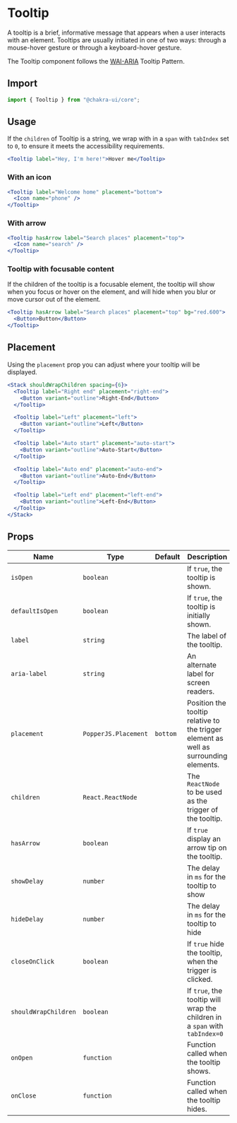 # Tooltip

A tooltip is a brief, informative message that appears when a user interacts
with an element. Tooltips are usually initiated in one of two ways: through a
mouse-hover gesture or through a keyboard-hover gesture.

<carbon-ad></carbon-ad>

The Tooltip component follows the
[WAI-ARIA](https://www.w3.org/TR/wai-aria-practices/#tooltip) Tooltip Pattern.

## Import

```js
import { Tooltip } from "@chakra-ui/core";
```



## Usage

If the `children` of Tooltip is a string, we wrap with in a `span` with
`tabIndex` set to `0`, to ensure it meets the accessibility requirements.

```jsx
<Tooltip label="Hey, I'm here!">Hover me</Tooltip>
```

### With an icon

```jsx
<Tooltip label="Welcome home" placement="bottom">
  <Icon name="phone" />
</Tooltip>
```

### With arrow

```jsx
<Tooltip hasArrow label="Search places" placement="top">
  <Icon name="search" />
</Tooltip>
```

### Tooltip with focusable content

If the children of the tooltip is a focusable element, the tooltip will show
when you focus or hover on the element, and will hide when you blur or move
cursor out of the element.

```jsx
<Tooltip hasArrow label="Search places" placement="top" bg="red.600">
  <Button>Button</Button>
</Tooltip>
```

## Placement

Using the `placement` prop you can adjust where your tooltip will be displayed.

```jsx
<Stack shouldWrapChildren spacing={6}>
  <Tooltip label="Right end" placement="right-end">
    <Button variant="outline">Right-End</Button>
  </Tooltip>

  <Tooltip label="Left" placement="left">
    <Button variant="outline">Left</Button>
  </Tooltip>

  <Tooltip label="Auto start" placement="auto-start">
    <Button variant="outline">Auto-Start</Button>
  </Tooltip>

  <Tooltip label="Auto end" placement="auto-end">
    <Button variant="outline">Auto-End</Button>
  </Tooltip>

  <Tooltip label="Left end" placement="left-end">
    <Button variant="outline">Left-End</Button>
  </Tooltip>
</Stack>
```

## Props

| Name                 | Type                 | Default  | Description                                                                           |
| -------------------- | -------------------- | -------- | ------------------------------------------------------------------------------------- |
| `isOpen`             | `boolean`            |          | If `true`, the tooltip is shown.                                                      |
| `defaultIsOpen`      | `boolean`            |          | If `true`, the tooltip is initially shown.                                            |
| `label`              | `string`             |          | The label of the tooltip.                                                             |
| `aria-label`         | `string`             |          | An alternate label for screen readers.                                                |
| `placement`          | `PopperJS.Placement` | `bottom` | Position the tooltip relative to the trigger element as well as surrounding elements. |
| `children`           | `React.ReactNode`    |          | The `ReactNode` to be used as the trigger of the tooltip.                             |
| `hasArrow`           | `boolean`            |          | If `true` display an arrow tip on the tooltip.                                        |
| `showDelay`          | `number`             |          | The delay in `ms` for the tooltip to show                                             |
| `hideDelay`          | `number`             |          | The delay in `ms` for the tooltip to hide                                             |
| `closeOnClick`       | `boolean`            |          | If `true` hide the tooltip, when the trigger is clicked.                              |
| `shouldWrapChildren` | `boolean`            |          | If `true`, the tooltip will wrap the children in a `span` with `tabIndex=0`           |
| `onOpen`             | `function`           |          | Function called when the tooltip shows.                                               |
| `onClose`            | `function`           |          | Function called when the tooltip hides.                                               |
